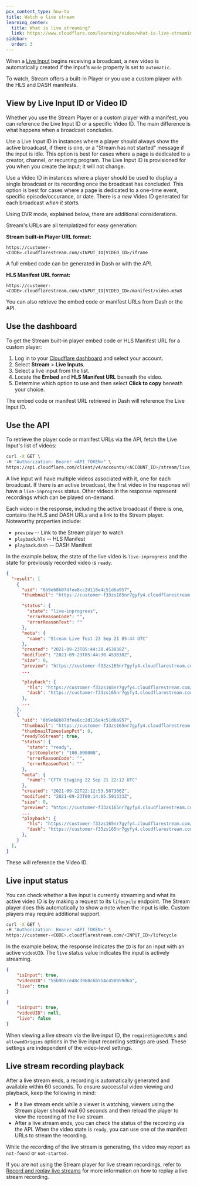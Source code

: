 ```yaml
---
pcx_content_type: how-to
title: Watch a live stream
learning_center:
  title: What is live streaming?
  link: https://www.cloudflare.com/learning/video/what-is-live-streaming/
sidebar:
  order: 3
---
```



When a [Live Input](/stream/stream-live/start-stream-live/) begins receiving a
broadcast, a new video is automatically created if the input's `mode` property
is set to `automatic`.

To watch, Stream offers a built-in Player or you use a custom player with the
HLS and DASH manifests.

<Render file="chromecast_limitations" />

## View by Live Input ID or Video ID

Whether you use the Stream Player or a custom player with a manifest, you can
reference the Live Input ID or a specific Video ID. The main difference is what
happens when a broadcast concludes.

Use a Live Input ID in instances where a player should always show the active
broadcast, if there is one, or a "Stream has not started" message if the input
is idle. This option is best for cases where a page is dedicated to a creator, channel, or
recurring program. The Live Input ID is provisioned for you when you create the
input; it will not change.

Use a Video ID in instances where a player should be used to display a single
broadcast or its recording once the broadcast has concluded. This option is best for cases where
a page is dedicated to a one-time event, specific episode/occurance, or date.
There is a _new_ Video ID generated for each broadcast _when it starts._

Using DVR mode, explained below, there are additional considerations.

Stream's URLs are all templatized for easy generation:

**Stream built-in Player URL format:**

```
https://customer-<CODE>.cloudflarestream.com/<INPUT_ID|VIDEO_ID>/iframe
```

A full embed code can be generated in Dash or with the API.

**HLS Manifest URL format:**

```
https://customer-<CODE>.cloudflarestream.com/<INPUT_ID|VIDEO_ID>/manifest/video.m3u8
```

You can also retrieve the embed code or manifest URLs from Dash or the API.

## Use the dashboard

To get the Stream built-in player embed code or HLS Manifest URL for a custom player:

1. Log in to your [Cloudflare dashboard](https://dash.cloudflare.com) and select your account.
2. Select **Stream** > **Live Inputs**.
3. Select a live input from the list.
4. Locate the **Embed** and **HLS Manifest URL** beneath the video.
5. Determine which option to use and then select **Click to copy** beneath your choice.

The embed code or manifest URL retrieved in Dash will reference the Live Input ID.

## Use the API

To retrieve the player code or manifest URLs via the API, fetch the Live Input's
list of videos:

```bash title="Request"
curl -X GET \
-H "Authorization: Bearer <API_TOKEN>" \
https://api.cloudflare.com/client/v4/accounts/<ACCOUNT_ID>/stream/live_inputs/<LIVE_INPUT_UID>/videos
```

A live input will have multiple videos associated with it, one for each broadcast.
If there is an active broadcast, the first video in the response will have a
`live-inprogress` status. Other videos in the response represent recordings
which can be played on-demand.

Each video in the response, including the active broadcast if there is one,
contains the HLS and DASH URLs and a link to the Stream player. Noteworthy
properties include:

- `preview` -- Link to the Stream player to watch
- `playback`.`hls` -- HLS Manifest
- `playback`.`dash` -- DASH Manifest

In the example below, the state of the live video is `live-inprogress` and the
state for previously recorded video is `ready`.

```json title="Response" {4,7,21,28,32,46}
{
  "result": [
    {
      "uid": "6b9e68b07dfee8cc2d116e4c51d6a957",
      "thumbnail": "https://customer-f33zs165nr7gyfy4.cloudflarestream.com/6b9e68b07dfee8cc2d116e4c51d6a957/thumbnails/thumbnail.jpg",

      "status": {
        "state": "live-inprogress",
        "errorReasonCode": "",
        "errorReasonText": ""
      },
      "meta": {
        "name": "Stream Live Test 23 Sep 21 05:44 UTC"
      },
      "created": "2021-09-23T05:44:30.453838Z",
      "modified": "2021-09-23T05:44:30.453838Z",
      "size": 0,
      "preview": "https://customer-f33zs165nr7gyfy4.cloudflarestream.com/6b9e68b07dfee8cc2d116e4c51d6a957/watch",
      ...

      "playback": {
        "hls": "https://customer-f33zs165nr7gyfy4.cloudflarestream.com/6b9e68b07dfee8cc2d116e4c51d6a957/manifest/video.m3u8",
        "dash": "https://customer-f33zs165nr7gyfy4.cloudflarestream.com/6b9e68b07dfee8cc2d116e4c51d6a957/manifest/video.mpd"
      },
      ...
    },
    {
      "uid": "6b9e68b07dfee8cc2d116e4c51d6a957",
      "thumbnail": "https://customer-f33zs165nr7gyfy4.cloudflarestream.com/6b9e68b07dfee8cc2d116e4c51d6a957/thumbnails/thumbnail.jpg",
      "thumbnailTimestampPct": 0,
      "readyToStream": true,
      "status": {
        "state": "ready",
        "pctComplete": "100.000000",
        "errorReasonCode": "",
        "errorReasonText": ""
      },
      "meta": {
        "name": "CFTV Staging 22 Sep 21 22:12 UTC"
      },
      "created": "2021-09-22T22:12:53.587306Z",
      "modified": "2021-09-23T00:14:05.591333Z",
      "size": 0,
      "preview": "https://customer-f33zs165nr7gyfy4.cloudflarestream.com/6b9e68b07dfee8cc2d116e4c51d6a957/watch",
      ...
      "playback": {
        "hls": "https://customer-f33zs165nr7gyfy4.cloudflarestream.com/6b9e68b07dfee8cc2d116e4c51d6a957/manifest/video.m3u8",
        "dash": "https://customer-f33zs165nr7gyfy4.cloudflarestream.com/6b9e68b07dfee8cc2d116e4c51d6a957/manifest/video.mpd"
      },
    }
  ],
}
```

These will reference the Video ID.

## Live input status

You can check whether a live input is currently streaming and what its active
video ID is by making a request to its `lifecycle` endpoint. The Stream player
does this automatically to show a note when the input is idle. Custom players
may require additional support.

```bash
curl -X GET \
-H "Authorization: Bearer <API_TOKEN>" \
https://customer-<CODE>.cloudflarestream.com/<INPUT_ID>/lifecycle
```

In the example below, the response indicates the `ID` is for an input with an active `videoUID`. The `live` status value indicates the input is actively streaming.

```json
{
    "isInput": true,
    "videoUID": "55b9b5ce48c3968c6b514c458959d6a",
    "live": true
}
```

```json
{
    "isInput": true,
    "videoUID": null,
    "live": false
}
```

When viewing a live stream via the live input ID, the `requireSignedURLs` and `allowedOrigins` options in the live input recording settings are used. These settings are independent of the video-level settings.

## Live stream recording playback

After a live stream ends, a recording is automatically generated and available within 60 seconds. To ensure successful video viewing and playback, keep the following in mind:

* If a live stream ends while a viewer is watching, viewers using the Stream player should wait 60 seconds and then reload the player to view the recording of the live stream.
* After a live stream ends, you can check the status of the recording via the API. When the video state is `ready`, you can use one of the manifest URLs to stream the recording.

While the recording of the live stream is generating, the video may report as `not-found` or `not-started`.

If you are not using the Stream player for live stream recordings, refer to [Record and replay live streams](/stream/stream-live/replay-recordings/) for more information on how to replay a live stream recording.

